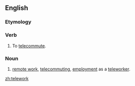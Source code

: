 ==English==

===Etymology===
{{prefix|tele|work}}

===Verb===
{{en-verb}}

# {{context|computing|uncommon|lang=en}} To [[telecommute]].

===Noun===
{{en-noun|-}}

# [[remote work]], [[telecommuting]], [[employment]] as a [[teleworker]].

[[zh:telework]]